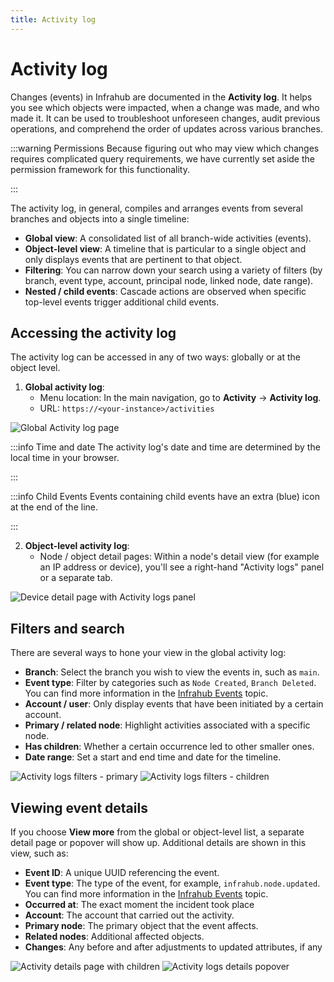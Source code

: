 ```yaml
---
title: Activity log
---
```


# Activity log

Changes (events) in Infrahub are documented in the **Activity log**. It helps you see which objects were impacted, when a change was made, and who made it. It can be used to troubleshoot unforeseen changes, audit previous operations, and comprehend the order of updates across various branches.

:::warning Permissions
Because figuring out who may view which changes requires complicated query requirements, we have currently set aside the permission framework for this functionality.

:::

The activity log, in general, compiles and arranges events from several branches and objects into a single timeline:

* **Global view**: A consolidated list of all branch-wide activities (events).
* **Object-level view**: A timeline that is particular to a single object and only displays events that are pertinent to that object.
* **Filtering**: You can narrow down your search using a variety of filters (by branch, event type, account, principal node, linked node, date range).
* **Nested / child events**: Cascade actions are observed when specific top-level events trigger additional child events.

## Accessing the activity log

The activity log can be accessed in any of two ways: globally or at the object level.

1. **Global activity log**:
   * Menu location: In the main navigation, go to **Activity** → **Activity log**.
   * URL: `https://<your-instance>/activities`

![Global Activity log page](../media/topics/activity-logs/activity_log_global.png)

:::info Time and date
The activity log's date and time are determined by the local time in your browser.

:::

:::info Child Events
Events containing child events have an extra (blue) icon at the end of the line.

:::

2. **Object-level activity log**:
   * Node / object detail pages: Within a node's detail view (for example an IP address or device), you'll see a right-hand "Activity logs" panel or a separate tab.

![Device detail page with Activity logs panel](../media/topics/activity-logs/activity_log_device.png)

## Filters and search

There are several ways to hone your view in the global activity log:

* **Branch**: Select the branch you wish to view the events in, such as `main`.
* **Event type**: Filter by categories such as `Node Created`, `Branch Deleted`. You can find more information in the [Infrahub Events](../reference/infrahub-events.mdx) topic.
* **Account / user**: Only display events that have been initiated by a certain account.
* **Primary / related node**: Highlight activities associated with a specific node.
* **Has children**: Whether a certain occurrence led to other smaller ones.
* **Date range**: Set a start and end time and date for the timeline.

![Activity logs filters - primary](../media/topics/activity-logs/activity_log_global_filters_primary.png)
![Activity logs filters - children](../media/topics/activity-logs/activity_log_global_filters_children.png)

## Viewing event details

If you choose **View more** from the global or object-level list, a separate detail page or popover will show up. Additional details are shown in this view, such as:

* **Event ID**: A unique UUID referencing the event.
* **Event type**: The type of the event, for example, `infrahub.node.updated`. You can find more information in the [Infrahub Events](../reference/infrahub-events.mdx) topic.
* **Occurred at**: The exact moment the incident took place
* **Account**: The account that carried out the activity.
* **Primary node**: The primary object that the event affects.
* **Related nodes**: Additional affected objects.
* **Changes**: Any before and after adjustments to updated attributes, if any

![Activity details page with children](../media/topics/activity-logs/activity_log_global_details_children.png)
![Activity logs details popover](../media/topics/activity-logs/activity_log_device_popover.png)
